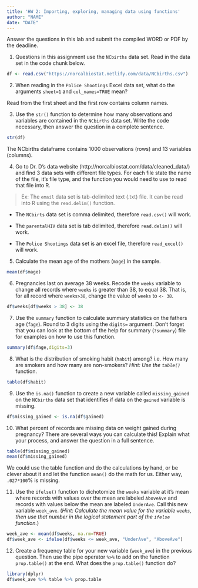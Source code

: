 ```yaml
---
title: 'HW 2: Importing, exploring, managing data using functions'
author: "NAME"
date: "DATE"
---
```


Answer the questions in this lab and submit the compiled WORD or PDF by the deadline. 


1. Questions in this assignment use the `NCbirths` data set. Read in the data set in the code chunk below. 

```r
df <- read.csv("https://norcalbiostat.netlify.com/data/NCbirths.csv")
```


2. When reading in the `Police Shootings` Excel data set, what do the arguments `sheet=1` and `col_names=TRUE` mean? 

Read from the first sheet and the first row contains column names.


3. Use the `str()` function to determine how many observations and variables are contained in the `NCbirths` data set. Write the code necessary, then answer the question in a complete sentence. 

```r
str(df)
```
The NCbirths dataframe contains 1000 observations (rows) and 13 variables (columns).

4. Go to Dr. D's data website (http://norcalbiostat.com/data/cleaned_data/) and find 3 data sets with different file types. For each file state the name of the file, it's file type, and the function you would need to use to read that file into R. 

> Ex: The `email` data set is tab-delimited text (.txt) file. It can be read into R using the `read.delim()` function. 

* The `NCbirts` data set is comma delimited, therefore `read.csv()` will work.

* The `parentalHIV` data set is tab delimited, therefore `read.delim()` will work.

* The `Police Shootings` data set is an excel file, therefore `read_excel()` will work.



5. Calculate the mean age of the mothers (`mage`) in the sample.
```r
mean(df$mage)
```


6. Pregnancies last on average 38 weeks. Recode the `weeks` variable to change all records where `weeks` is greater than 38, to equal 38. That is, for all record where `weeks>38`, change the value of `weeks` to `<- 38`. 

```r
df$weeks[df$weeks > 38] <- 38
```


7. Use the `summary` function to calculate summary statistics on the fathers age (`fage`). Round to 3 digits using the `digits=` argument. Don't forget that you can look at the bottom of the help for summary (`?summary`) file for examples on how to use this function.  
```r
summary(df$fage,digits=3)
```

   
8. What is the distribution of smoking habit (`habit`) among? i.e. How many are smokers and how many are non-smokers?  _Hint: Use the `table()`_ function. 
```r
table(df$habit)
```
   

9. Use the `is.na()` function to create a new variable called `missing_gained` on the `NCbirths` data set that identifies if data on the `gained` variable is missing. 
    
    
```r
df$missing_gained <- is.na(df$gained)
```
    
   
10. What percent of records are missing data on weight gained during pregnancy? There are several ways you can calculate this! Explain what your process, and answer the question in a full sentence. 

```r
table(df$missing_gained)
mean(df$missing_gained)
```

We could use the table function and do the calculations by hand, or be clever about it and let the function `mean()` do the math for us.  Either way, `.027*100`% is missing.


11. Use the `ifelse()` function to dichotomize the `weeks` variable at it's mean where records with values over the mean are labeled `AboveAve` and records with values below the mean are labeled `UnderAve`. Call this new variable `week_ave`. (_Hint: Calculate the mean value for the variable `weeks`, then use that number in the logical statement part of the `ifelse` function._)

```r
week_ave <- mean(df$weeks, na.rm=TRUE)
df$week_ave <- ifelse(df$weeks <= week_ave, "UnderAve", "AboveAve")
```



12. Create a frequency table for your new variable (`week_ave`) in the previous question. Then use the pipe operator `%>%` to add on the function `prop.table()` at the end. What does the `prop.table()` function do? 

```r
library(dplyr)
df$week_ave %>% table %>% prop.table
```

